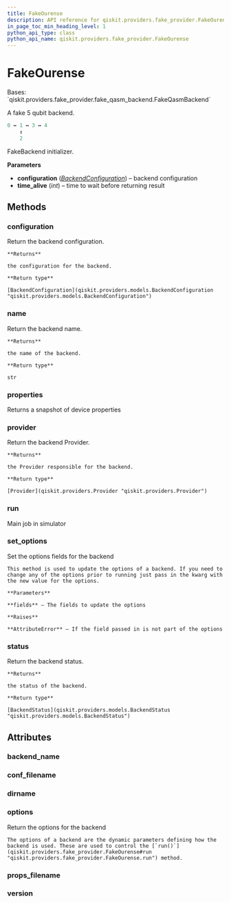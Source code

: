 ```yaml
---
title: FakeOurense
description: API reference for qiskit.providers.fake_provider.FakeOurense
in_page_toc_min_heading_level: 1
python_api_type: class
python_api_name: qiskit.providers.fake_provider.FakeOurense
---
```


# FakeOurense

<Class id="qiskit.providers.fake_provider.FakeOurense" isDedicatedPage={true} github="https://github.com/qiskit/qiskit/tree/stable/0.21/qiskit/providers/fake_provider/backends/ourense/fake_ourense.py" signature="FakeOurense" modifiers="class">
  Bases: `qiskit.providers.fake_provider.fake_qasm_backend.FakeQasmBackend`

  A fake 5 qubit backend.

  ```python
  0 ↔ 1 ↔ 3 ↔ 4
      ↕
      2
  ```

  FakeBackend initializer.

  **Parameters**

  *   **configuration** ([*BackendConfiguration*](qiskit.providers.models.BackendConfiguration "qiskit.providers.models.BackendConfiguration")) – backend configuration
  *   **time\_alive** (*int*) – time to wait before returning result

  ## Methods

  ### configuration

  <Function id="qiskit.providers.fake_provider.FakeOurense.configuration" signature="FakeOurense.configuration()">
    Return the backend configuration.

    **Returns**

    the configuration for the backend.

    **Return type**

    [BackendConfiguration](qiskit.providers.models.BackendConfiguration "qiskit.providers.models.BackendConfiguration")
  </Function>

  ### name

  <Function id="qiskit.providers.fake_provider.FakeOurense.name" signature="FakeOurense.name()">
    Return the backend name.

    **Returns**

    the name of the backend.

    **Return type**

    str
  </Function>

  ### properties

  <Function id="qiskit.providers.fake_provider.FakeOurense.properties" signature="FakeOurense.properties()">
    Returns a snapshot of device properties
  </Function>

  ### provider

  <Function id="qiskit.providers.fake_provider.FakeOurense.provider" signature="FakeOurense.provider()">
    Return the backend Provider.

    **Returns**

    the Provider responsible for the backend.

    **Return type**

    [Provider](qiskit.providers.Provider "qiskit.providers.Provider")
  </Function>

  ### run

  <Function id="qiskit.providers.fake_provider.FakeOurense.run" signature="FakeOurense.run(run_input, **kwargs)">
    Main job in simulator
  </Function>

  ### set\_options

  <Function id="qiskit.providers.fake_provider.FakeOurense.set_options" signature="FakeOurense.set_options(**fields)">
    Set the options fields for the backend

    This method is used to update the options of a backend. If you need to change any of the options prior to running just pass in the kwarg with the new value for the options.

    **Parameters**

    **fields** – The fields to update the options

    **Raises**

    **AttributeError** – If the field passed in is not part of the options
  </Function>

  ### status

  <Function id="qiskit.providers.fake_provider.FakeOurense.status" signature="FakeOurense.status()">
    Return the backend status.

    **Returns**

    the status of the backend.

    **Return type**

    [BackendStatus](qiskit.providers.models.BackendStatus "qiskit.providers.models.BackendStatus")
  </Function>

  ## Attributes

  ### backend\_name

  <Attribute id="qiskit.providers.fake_provider.FakeOurense.backend_name" attributeValue="'fake_ourense'" />

  ### conf\_filename

  <Attribute id="qiskit.providers.fake_provider.FakeOurense.conf_filename" attributeValue="'conf_ourense.json'" />

  ### dirname

  <Attribute id="qiskit.providers.fake_provider.FakeOurense.dirname" attributeValue="'/home/runner/work/qiskit/qiskit/.tox/docs/lib/python3.8/site-packages/qiskit/providers/fake_provider/backends/ourense'" />

  ### options

  <Attribute id="qiskit.providers.fake_provider.FakeOurense.options">
    Return the options for the backend

    The options of a backend are the dynamic parameters defining how the backend is used. These are used to control the [`run()`](qiskit.providers.fake_provider.FakeOurense#run "qiskit.providers.fake_provider.FakeOurense.run") method.
  </Attribute>

  ### props\_filename

  <Attribute id="qiskit.providers.fake_provider.FakeOurense.props_filename" attributeValue="'props_ourense.json'" />

  ### version

  <Attribute id="qiskit.providers.fake_provider.FakeOurense.version" attributeValue="1" />
</Class>

